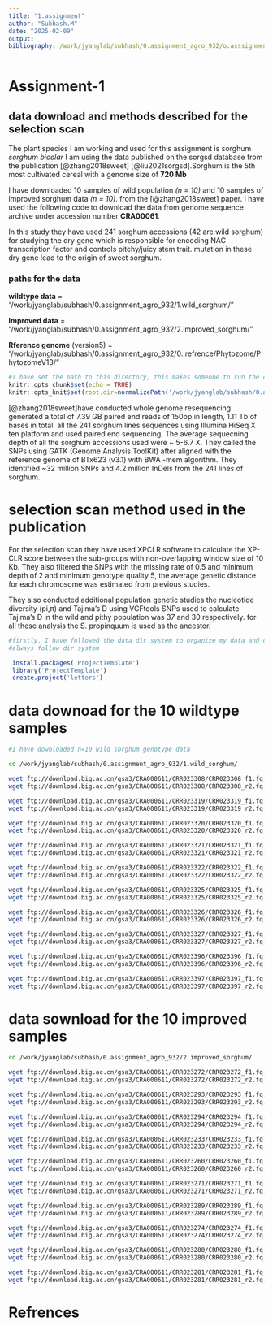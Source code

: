 ```yaml
---
title: "1.assignment"
author: "Subhash.M"
date: "2025-02-09"
output:
bibliography: /work/jyanglab/subhash/0.assignment_agro_932/o.asssignment_agro_932/profiling/ref.bib
---
```


# Assignment-1

## data download and methods described for the selection scan


The plant species I am working and used for this assignment is sorghum *sorghum bicolar* I am using the data published on the sorgsd database from the publication
[@zhang2018sweet] [@liu2021sorgsd].Sorghum is the 5th most cultivated cereal with a genome size of **720 Mb**\


I have downloaded 10 samples of wild population *(n = 10)* and 10 samples of improved sorghum data *(n = 10)*. from the [@zhang2018sweet] paper. I have used the following code to download the data from genome sequence archive under accession number **CRA00061**.

In this study they have used 241 sorghum accessions (42 are wild sorghum) for studying the dry gene which is responsible for encoding NAC transcription factor and controls pitchy/juicy stem trait. mutation in these dry gene lead to the origin of sweet sorghum.

### paths for the data

**wildtype data** = "/work/jyanglab/subhash/0.assignment_agro_932/1.wild_sorghum/" \

**Improved data** = "/work/jyanglab/subhash/0.assignment_agro_932/2.improved_sorghum/" \ 

**Rference genome** (version5) = "/work/jyanglab/subhash/0.assignment_agro_932/0..refrence/Phytozome/PhytozomeV13/" \

```r
#I have set the path to this directory, this makes someone to run the code very easily
knitr::opts_chunk$set(echo = TRUE) 
knitr::opts_knit$set(root.dir=normalizePath('/work/jyanglab/subhash/0.assignment_agro_932/o.asssignment_agro_932')) 
```
[@zhang2018sweet]have conducted whole genome resequencing generated a total of 7.39 GB paired end reads of 150bp in length, 1.11 Tb of bases in total.
all the 241 sorghum lines sequences using Illumina HiSeq X ten platform and used paired end sequencing. The average sequecning depth of all the sorghum accessions used were \~ 5-6.7 X. They called the SNPs using GATK (Genome Analysis ToolKit) after aligned with the reference genome of BTx623 (v3.1) with BWA -mem algorithm. They identified \~32 million SNPs and 4.2 million InDels from the 241 lines of sorghum.

# selection scan method used in the publication

For the selection scan they have used XPCLR software to calculate the XP-CLR score between the sub-groups with non-overlapping window size of 10 Kb. They also filtered the SNPs with the missing rate of 0.5 and minimum depth of 2 and minimum genotype quality 5, the average genetic distance for each chromosome was estimated from previous studies.

They also conducted additional population genetic studies the nucleotide diversity (pi,π) and Tajima's D using VCFtools SNPs used to calculate Tajima's D in the wild and pithy population was 37 and 30 respectively. for all these analysis the S. propinquum is used as the ancestor.

```r
#firstly, I have followed the data dir system to organize my data and code fro higher producbility.
#always follow dir system

 install.packages('ProjectTemplate')
 library('ProjectTemplate')
 create.project('letters')
```

# data downoad for the 10 wildtype samples

```bash

#I have downloaded n=10 wild sorghum genotype data

cd /work/jyanglab/subhash/0.assignment_agro_932/1.wild_sorghum/

wget ftp://download.big.ac.cn/gsa3/CRA000611/CRR023308/CRR023308_f1.fq.gz
wget ftp://download.big.ac.cn/gsa3/CRA000611/CRR023308/CRR023308_r2.fq.gz

wget ftp://download.big.ac.cn/gsa3/CRA000611/CRR023319/CRR023319_f1.fq.gz
wget ftp://download.big.ac.cn/gsa3/CRA000611/CRR023319/CRR023319_r2.fq.gz

wget ftp://download.big.ac.cn/gsa3/CRA000611/CRR023320/CRR023320_f1.fq.gz
wget ftp://download.big.ac.cn/gsa3/CRA000611/CRR023320/CRR023320_r2.fq.gz

wget ftp://download.big.ac.cn/gsa3/CRA000611/CRR023321/CRR023321_f1.fq.gz
wget ftp://download.big.ac.cn/gsa3/CRA000611/CRR023321/CRR023321_r2.fq.gz

wget ftp://download.big.ac.cn/gsa3/CRA000611/CRR023322/CRR023322_f1.fq.gz
wget ftp://download.big.ac.cn/gsa3/CRA000611/CRR023322/CRR023322_r2.fq.gz

wget ftp://download.big.ac.cn/gsa3/CRA000611/CRR023325/CRR023325_f1.fq.gz
wget ftp://download.big.ac.cn/gsa3/CRA000611/CRR023325/CRR023325_r2.fq.gz

wget ftp://download.big.ac.cn/gsa3/CRA000611/CRR023326/CRR023326_f1.fq.gz
wget ftp://download.big.ac.cn/gsa3/CRA000611/CRR023326/CRR023326_r2.fq.gz

wget ftp://download.big.ac.cn/gsa3/CRA000611/CRR023327/CRR023327_f1.fq.gz
wget ftp://download.big.ac.cn/gsa3/CRA000611/CRR023327/CRR023327_r2.fq.gz

wget ftp://download.big.ac.cn/gsa3/CRA000611/CRR023396/CRR023396_f1.fq.gz
wget ftp://download.big.ac.cn/gsa3/CRA000611/CRR023396/CRR023396_r2.fq.gz

wget ftp://download.big.ac.cn/gsa3/CRA000611/CRR023397/CRR023397_f1.fq.gz
wget ftp://download.big.ac.cn/gsa3/CRA000611/CRR023397/CRR023397_r2.fq.gz

```

# data sownload for the 10 improved samples

```bash
cd /work/jyanglab/subhash/0.assignment_agro_932/2.improved_sorghum/

wget ftp://download.big.ac.cn/gsa3/CRA000611/CRR023272/CRR023272_f1.fq.gz
wget ftp://download.big.ac.cn/gsa3/CRA000611/CRR023272/CRR023272_r2.fq.gz

wget ftp://download.big.ac.cn/gsa3/CRA000611/CRR023293/CRR023293_f1.fq.gz
wget ftp://download.big.ac.cn/gsa3/CRA000611/CRR023293/CRR023293_r2.fq.gz

wget ftp://download.big.ac.cn/gsa3/CRA000611/CRR023294/CRR023294_f1.fq.gz
wget ftp://download.big.ac.cn/gsa3/CRA000611/CRR023294/CRR023294_r2.fq.gz

wget ftp://download.big.ac.cn/gsa3/CRA000611/CRR023233/CRR023233_f1.fq.gz
wget ftp://download.big.ac.cn/gsa3/CRA000611/CRR023233/CRR023233_r2.fq.gz

wget ftp://download.big.ac.cn/gsa3/CRA000611/CRR023260/CRR023260_f1.fq.gz
wget ftp://download.big.ac.cn/gsa3/CRA000611/CRR023260/CRR023260_r2.fq.gz

wget ftp://download.big.ac.cn/gsa3/CRA000611/CRR023271/CRR023271_f1.fq.gz
wget ftp://download.big.ac.cn/gsa3/CRA000611/CRR023271/CRR023271_r2.fq.gz

wget ftp://download.big.ac.cn/gsa3/CRA000611/CRR023289/CRR023289_f1.fq.gz
wget ftp://download.big.ac.cn/gsa3/CRA000611/CRR023289/CRR023289_r2.fq.gz

wget ftp://download.big.ac.cn/gsa3/CRA000611/CRR023274/CRR023274_f1.fq.gz
wget ftp://download.big.ac.cn/gsa3/CRA000611/CRR023274/CRR023274_r2.fq.gz

wget ftp://download.big.ac.cn/gsa3/CRA000611/CRR023280/CRR023280_f1.fq.gz
wget ftp://download.big.ac.cn/gsa3/CRA000611/CRR023280/CRR023280_r2.fq.gz

wget ftp://download.big.ac.cn/gsa3/CRA000611/CRR023281/CRR023281_f1.fq.gz
wget ftp://download.big.ac.cn/gsa3/CRA000611/CRR023281/CRR023281_r2.fq.gz
```

# Refrences
